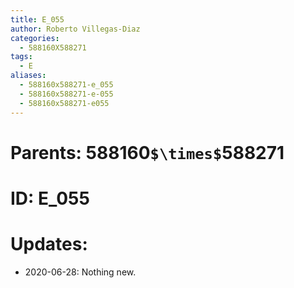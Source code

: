 ```yaml
---
title: E_055
author: Roberto Villegas-Diaz
categories:
  - 588160X588271
tags:
  - E
aliases:
  - 588160x588271-e_055
  - 588160x588271-e-055
  - 588160x588271-e055
---
```


# **Parents**: 588160`$\times$`588271
# **ID**: E_055
# **Updates**: 
 - 2020-06-28: Nothing new.
